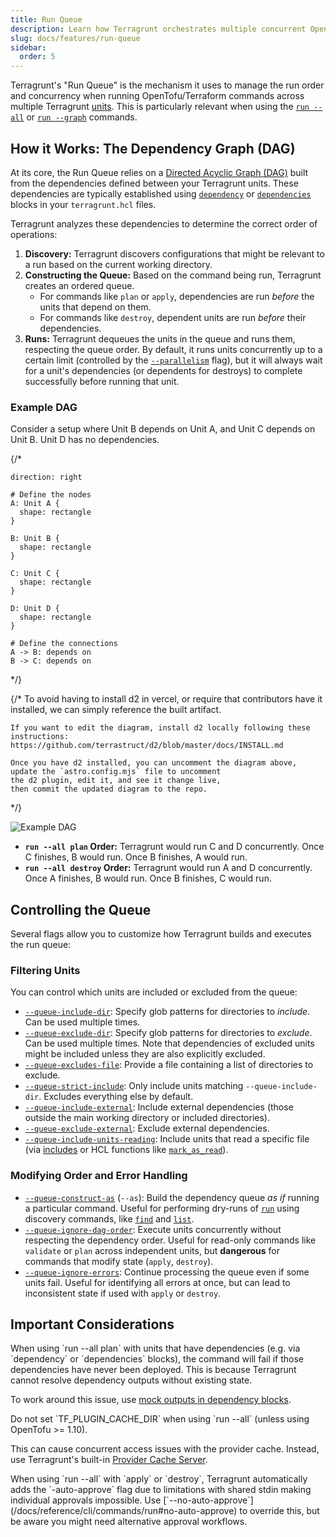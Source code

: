 ```yaml
---
title: Run Queue
description: Learn how Terragrunt orchestrates multiple concurrent OpenTofu/Terraform runs.
slug: docs/features/run-queue
sidebar:
  order: 5
---
```



Terragrunt's "Run Queue" is the mechanism it uses to manage the run order and concurrency when running OpenTofu/Terraform commands across multiple Terragrunt [units](/docs/features/units). This is particularly relevant when using the [`run --all`](/docs/reference/cli/commands/run#all) or [`run --graph`](/docs/reference/cli/commands/run#graph) commands.

## How it Works: The Dependency Graph (DAG)

At its core, the Run Queue relies on a [Directed Acyclic Graph (DAG)](/docs/getting-started/terminology#directed-acyclic-graph-dag) built from the dependencies defined between your Terragrunt units. These dependencies are typically established using [`dependency`](/docs/reference/hcl/blocks#dependency) or [`dependencies`](/docs/reference/hcl/blocks#dependencies) blocks in your `terragrunt.hcl` files.

Terragrunt analyzes these dependencies to determine the correct order of operations:

1.  **Discovery:** Terragrunt discovers configurations that might be relevant to a run based on the current working directory.
2.  **Constructing the Queue:** Based on the command being run, Terragrunt creates an ordered queue.
    *   For commands like `plan` or `apply`, dependencies are run *before* the units that depend on them.
    *   For commands like `destroy`, dependent units are run *before* their dependencies.
3.  **Runs:** Terragrunt dequeues the units in the queue and runs them, respecting the queue order. By default, it runs units concurrently up to a certain limit (controlled by the [`--parallelism`](/docs/reference/cli/commands/run#parallelism) flag), but it will always wait for a unit's dependencies (or dependents for destroys) to complete successfully before running that unit.

### Example DAG

Consider a setup where Unit B depends on Unit A, and Unit C depends on Unit B. Unit D has no dependencies.

{/*
```d2
direction: right

# Define the nodes
A: Unit A {
  shape: rectangle
}

B: Unit B {
  shape: rectangle
}

C: Unit C {
  shape: rectangle
}

D: Unit D {
  shape: rectangle
}

# Define the connections
A -> B: depends on
B -> C: depends on
```
*/}

{/*
    To avoid having to install d2 in vercel, or require that contributors have it installed,
    we can simply reference the built artifact.

    If you want to edit the diagram, install d2 locally following these instructions:
    https://github.com/terrastruct/d2/blob/master/docs/INSTALL.md

    Once you have d2 installed, you can uncomment the diagram above, update the `astro.config.mjs` file to uncomment
    the d2 plugin, edit it, and see it change live,
    then commit the updated diagram to the repo.
*/}

![Example DAG](../../../assets/img/d2/docs/02-features/05-run-queue-0.svg)

-   **`run --all plan` Order:** Terragrunt would run C and D concurrently. Once C finishes, B would run. Once B finishes, A would run.
-   **`run --all destroy` Order:** Terragrunt would run A and D concurrently. Once A finishes, B would run. Once B finishes, C would run.

## Controlling the Queue

Several flags allow you to customize how Terragrunt builds and executes the run queue:

### Filtering Units

You can control which units are included or excluded from the queue:

-   [`--queue-include-dir`](/docs/reference/cli/commands/run#queue-include-dir): Specify glob patterns for directories to *include*. Can be used multiple times.
-   [`--queue-exclude-dir`](/docs/reference/cli/commands/run#queue-exclude-dir): Specify glob patterns for directories to *exclude*. Can be used multiple times. Note that dependencies of excluded units might be included unless they are also explicitly excluded.
-   [`--queue-excludes-file`](/docs/reference/cli/commands/run#queue-excludes-file): Provide a file containing a list of directories to exclude.
-   [`--queue-strict-include`](/docs/reference/cli/commands/run#queue-strict-include): Only include units matching `--queue-include-dir`. Excludes everything else by default.
-   [`--queue-include-external`](/docs/reference/cli/commands/run#queue-include-external): Include external dependencies (those outside the main working directory or included directories).
-   [`--queue-exclude-external`](/docs/reference/cli/commands/run#queue-exclude-external): Exclude external dependencies.
-   [`--queue-include-units-reading`](/docs/reference/cli/commands/run#queue-include-units-reading): Include units that read a specific file (via [includes](/docs/reference/hcl/blocks#include) or HCL functions like [`mark_as_read`](/docs/reference/hcl/functions#mark_as_read)).

### Modifying Order and Error Handling

-   [`--queue-construct-as`](/docs/reference/cli/commands/list#queue-construct-as) (`--as`): Build the dependency queue *as if* running a particular command. Useful for performing dry-runs of [`run`](/docs/reference/cli/commands/run) using discovery commands, like [`find`](/docs/reference/cli/commands/find) and [`list`](/docs/reference/cli/commands/list).
-   [`--queue-ignore-dag-order`](/docs/reference/cli/commands/run#queue-ignore-dag-order): Execute units concurrently without respecting the dependency order. Useful for read-only commands like `validate` or `plan` across independent units, but **dangerous** for commands that modify state (`apply`, `destroy`).
-   [`--queue-ignore-errors`](/docs/reference/cli/commands/run#queue-ignore-errors): Continue processing the queue even if some units fail. Useful for identifying all errors at once, but can lead to inconsistent state if used with `apply` or `destroy`.

## Important Considerations

<Aside type="caution">
When using `run --all plan` with units that have dependencies (e.g. via `dependency` or `dependencies` blocks), the command will fail if those dependencies have never been deployed. This is because Terragrunt cannot resolve dependency outputs without existing state.

To work around this issue, use [mock outputs in dependency blocks](/docs/reference/hcl/blocks/#dependency).
</Aside>

<Aside type="caution">
Do not set `TF_PLUGIN_CACHE_DIR` when using `run --all` (unless using OpenTofu >= 1.10).

This can cause concurrent access issues with the provider cache. Instead, use Terragrunt's built-in [Provider Cache Server](/docs/features/provider-cache-server/).
</Aside>

<Aside type="caution">
When using `run --all` with `apply` or `destroy`, Terragrunt automatically adds the `-auto-approve` flag due to limitations with shared stdin making individual approvals impossible. Use [`--no-auto-approve`](/docs/reference/cli/commands/run#no-auto-approve) to override this, but be aware you might need alternative approval workflows.
</Aside>
